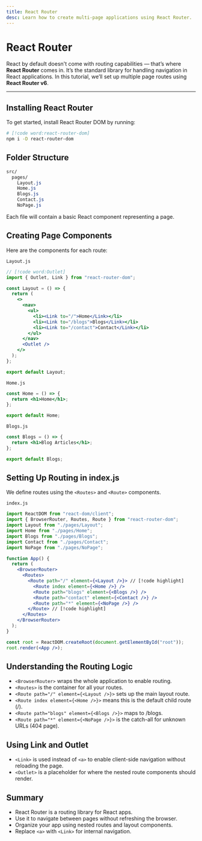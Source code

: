 ```yaml
---
title: React Router
desc: Learn how to create multi-page applications using React Router.
---
```


# React Router

React by default doesn't come with routing capabilities — that’s where **React Router** comes in. It’s the standard library for handling navigation in React applications.
In this tutorial, we’ll set up multiple page routes using **React Router v6**.

---

## Installing React Router

To get started, install React Router DOM by running:

```bash
# [!code word:react-router-dom]
npm i -D react-router-dom
```

## Folder Structure
```css
src/
  pages/
    Layout.js
    Home.js
    Blogs.js
    Contact.js
    NoPage.js
```
Each file will contain a basic React component representing a page.

## Creating Page Components
Here are the components for each route:

`Layout.js`
```jsx
// [!code word:Outlet]
import { Outlet, Link } from "react-router-dom";

const Layout = () => {
  return (
    <>
      <nav>
        <ul>
          <li><Link to="/">Home</Link></li>
          <li><Link to="/blogs">Blogs</Link></li>
          <li><Link to="/contact">Contact</Link></li>
        </ul>
      </nav>
      <Outlet />
    </>
  );
};

export default Layout;

```

`Home.js`
```jsx
const Home = () => {
  return <h1>Home</h1>;
};

export default Home;
```

`Blogs.js`
```jsx
const Blogs = () => {
  return <h1>Blog Articles</h1>;
};

export default Blogs;
```

## Setting Up Routing in index.js
We define routes using the `<Routes>` and `<Route>` components.

`index.js`
```jsx
import ReactDOM from "react-dom/client";
import { BrowserRouter, Routes, Route } from "react-router-dom";
import Layout from "./pages/Layout";
import Home from "./pages/Home";
import Blogs from "./pages/Blogs";
import Contact from "./pages/Contact";
import NoPage from "./pages/NoPage";

function App() {
  return (
    <BrowserRouter>
      <Routes>
        <Route path="/" element={<Layout />}> // [!code highlight]
          <Route index element={<Home />} />
          <Route path="blogs" element={<Blogs />} />
          <Route path="contact" element={<Contact />} />
          <Route path="*" element={<NoPage />} />
        </Route> // [!code highlight]
      </Routes>
    </BrowserRouter>
  );
}

const root = ReactDOM.createRoot(document.getElementById("root"));
root.render(<App />);
```

## Understanding the Routing Logic
- `<BrowserRouter>` wraps the whole application to enable routing.
- `<Routes>` is the container for all your routes.
- `<Route path="/" element={<Layout />}>` sets up the main layout route.
- `<Route index element={<Home />}>` means this is the default child route (/).
- `<Route path="blogs" element={<Blogs />}>` maps to /blogs.
- `<Route path="*" element={<NoPage />}>` is the catch-all for unknown URLs (404 page).

## Using Link and Outlet
- `<Link>` is used instead of `<a>` to enable client-side navigation without reloading the page.
- `<Outlet>` is a placeholder for where the nested route components should render.

## Summary
- React Router is a routing library for React apps.
- Use it to navigate between pages without refreshing the browser.
- Organize your app using nested routes and layout components.
- Replace `<a>` with `<Link>` for internal navigation.